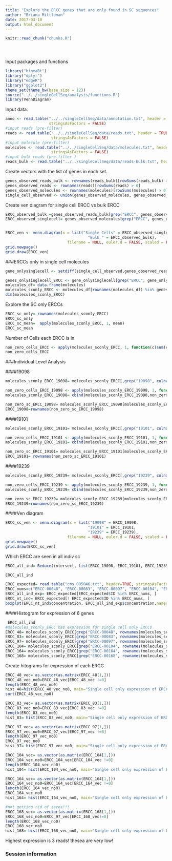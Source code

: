 ```yaml
---
title: "Explore the ERCC genes that are only found in SC sequences"
author: "Briana Mittleman"
date: 2017-03-10
output: html_document
---
```


<!-- The file analysis/chunks.R contains chunks that define default settings
shared across the workflowr files. -->
```r
knitr::read_chunk("chunks.R")
```

<!-- Update knitr chunk options -->
```r
```

<!-- Insert the date the file was last updated -->
```r
```

<!-- Insert the code version (Git commit SHA1) if Git repository exists and R
 package git2r is installed -->
```r
```



Input packages and functions  
```r
library("biomaRt")
library("dplyr")
library("edgeR")
library("ggplot2")
theme_set(theme_bw(base_size = 12))
source("../../singleCellSeq/analysis/functions.R")
library(VennDiagram)
```


Input data:
```r
anno <- read.table("../../singleCellSeq/data/annotation.txt", header = TRUE,
                   stringsAsFactors = FALSE)
#input reads (pre-filter)
reads <- read.table("../../singleCellSeq/data/reads.txt", header = TRUE,
                    stringsAsFactors = FALSE)
#input molecule (pre-filter)
molecules <- read.table("../../singleCellSeq/data/molecules.txt", header = TRUE,
                    stringsAsFactors = FALSE)
#input bulk reads (pre-filter )
reads_bulk <- read.table("../../singleCellSeq/data/reads-bulk.txt", header = TRUE, stringsAsFactors = FALSE)
```


Create vectors with the list of genes in each set.   
```r
genes_observed_reads_bulk <- rownames(reads_bulk)[rowSums(reads_bulk) > 0]
genes_observed_reads <- rownames(reads)[rowSums(reads) > 0]
genes_observed_molecules <- rownames(molecules)[rowSums(molecules) > 0]
single_cell_observed <- union(genes_observed_molecules, genes_observed_reads)
```

Create ven diagram for single cell ERCC vs bulk ERCC 
```r

ERCC_observed_bulk =genes_observed_reads_bulk[grep("ERCC", genes_observed_reads_bulk)]
ERCC_observed_singlecell= genes_observed_molecules[grep("ERCC", genes_observed_molecules)]


ERCC_ven <- venn.diagram(x = list("Single Cells" = ERCC_observed_singlecell,
                                    "Bulk " = ERCC_observed_bulk),
                           filename = NULL, euler.d = FALSE, scaled = FALSE)
grid.newpage()
grid.draw(ERCC_ven)

```




###ERCCs only in single cell molecules  

```r

gene_onlysinglecell <- setdiff(single_cell_observed,genes_observed_reads_bulk) 

genes_onlysinglecell_ERCC <- gene_onlysinglecell[grep("ERCC", gene_onlysinglecell)]
molecules_df= data.frame(molecules)
molecules_sconly_ERCC <- molecules_df[rownames(molecules_df) %in% genes_onlysinglecell_ERCC,]
dim(molecules_sconly_ERCC)
```


Explore the SC only ERCCs  

```r
ERCC_sc_only= rownames(molecules_sconly_ERCC)
ERCC_sc_only
ERCC_sc_mean=  apply(molecules_sconly_ERCC, 1, mean)
ERCC_sc_mean


```

Number of Cells each ERCC is in  
```r
non_zero_cells_ERCC <- apply(molecules_sconly_ERCC, 1, function(c)sum(c!=0))
non_zero_cells_ERCC 
```




###Individual Level Analysis 

####19098
```r
molecules_sconly_ERCC_19098= molecules_sconly_ERCC[,grep("19098", colnames(molecules_sconly_ERCC))]

non_zero_cells_ERCC_19098 <- apply(molecules_sconly_ERCC_19098, 1, function(c)sum(c!=0))
molecules_sconly_ERCC_19098= cbind(molecules_sconly_ERCC_19098,non_zero_cells_ERCC_19098)

non_zero_sc_ERCC_19098= molecules_sconly_ERCC_19098[molecules_sconly_ERCC_19098$non_zero_cells_ERCC_19098>0,]
ERCC_19098=rownames(non_zero_sc_ERCC_19098)
```

####19101

```r
molecules_sconly_ERCC_19101= molecules_sconly_ERCC[,grep("19101", colnames(molecules_sconly_ERCC))]

non_zero_cells_ERCC_19101 <- apply(molecules_sconly_ERCC_19101, 1, function(c)sum(c!=0))
molecules_sconly_ERCC_19101= cbind(molecules_sconly_ERCC_19101,non_zero_cells_ERCC_19101)

non_zero_sc_ERCC_19101= molecules_sconly_ERCC_19101[molecules_sconly_ERCC_19101$non_zero_cells_ERCC_19101>0,]
ERCC_19101= rownames(non_zero_sc_ERCC_19101)
```

####19239  
```r
molecules_sconly_ERCC_19239= molecules_sconly_ERCC[,grep("19239", colnames(molecules_sconly_ERCC))]

non_zero_cells_ERCC_19239 <- apply(molecules_sconly_ERCC_19239, 1, function(c)sum(c!=0))
molecules_sconly_ERCC_19239= cbind(molecules_sconly_ERCC_19239,non_zero_cells_ERCC_19239)

non_zero_sc_ERCC_19239= molecules_sconly_ERCC_19239[molecules_sconly_ERCC_19239$non_zero_cells_ERCC_19239>0,]
ERCC_19239=rownames(non_zero_sc_ERCC_19239)
```


####Ven diagram  


```r
ERCC_sc_ven <- venn.diagram(x = list("19098" = ERCC_19098,
                                    "19101" = ERCC_19101,
                                    "19239" = ERCC_19239),
                           filename = NULL, euler.d = FALSE, scaled = FALSE)
grid.newpage()
grid.draw(ERCC_sc_ven)
```

Which ERCC are seen in all indiv sc  

```r
ERCC_all_ind= Reduce(intersect, list(ERCC_19098, ERCC_19101, ERCC_19239))

ERCC_all_ind


```
```r
ERCC_expected= read.table("cms_095046.txt", header=TRUE, stringsAsFactors = FALSE, fill=TRUE)
ERCC_nums=c("ERCC-00048", "ERCC-00083", "ERCC-00097", "ERCC-00104", "ERCC-00164", "ERCC-00168")
ERCC_all_ind_exp= ERCC_expected[ERCC_expected$ID %in% ERCC_nums, ]
ERCC_nt_ind= ERCC_expected[! ERCC_expected$ID %in% ERCC_nums, ]
boxplot(ERCC_nt_ind$concentration, ERCC_all_ind_exp$concentration,names=c("SC only 3 ind", "other ERCCs"), ylab="Concentration", main= "All individual single cell only ERCC \ngenes are low concentration ERCCs")
```

####Histogram for expression of 6 genes

```r
 ERCC_all_ind
#molecules_sconly_ERCC has expression for single cell only ERCCs
ERCC_48= molecules_sconly_ERCC[grep("ERCC-00048", rownames(molecules_sconly_ERCC )), ]
ERCC_83= molecules_sconly_ERCC[grep("ERCC-00083", rownames(molecules_sconly_ERCC )), ]
ERCC_97= molecules_sconly_ERCC[grep("ERCC-00097", rownames(molecules_sconly_ERCC )), ]
ERCC_104= molecules_sconly_ERCC[grep("ERCC-00104", rownames(molecules_sconly_ERCC )), ]
ERCC_164= molecules_sconly_ERCC[grep("ERCC-00164", rownames(molecules_sconly_ERCC )), ]
ERCC_168= molecules_sconly_ERCC[grep("ERCC-00168", rownames(molecules_sconly_ERCC )), ]
```

Create hitograms for expression of each ERCC  

```r
ERCC_48_vec= as.vector(as.matrix(ERCC_48[1,]))
ERCC_48_vec_no0=ERCC_48_vec[ERCC_48_vec !=0]
length(ERCC_48_vec_no0)
hist_48=hist(ERCC_48_vec_no0, main="Single cell only expression of ERCC 48", xlab="Count", xlim=c(1,5))
sort(ERCC_48_vec_no0)

```

```r
ERCC_83_vec= as.vector(as.matrix(ERCC_83[1,]))
ERCC_83_vec_no0=ERCC_83_vec[ERCC_83_vec !=0]
length(ERCC_83_vec_no0)
hist_83= hist(ERCC_83_vec_no0, main="Single cell only expression of ERCC 83", xlab="Count", xlim=c(1,5))
```

```r
ERCC_97_vec= as.vector(as.matrix(ERCC_97[1,]))
ERCC_97_vec_no0=ERCC_97_vec[ERCC_97_vec !=0]
length(ERCC_97_vec_no0)
ERCC_97_vec_no0
hist_97= hist(ERCC_97_vec_no0, main="Single cell only expression of ERCC 97", xlab="Count", xlim=c(1,5))
```
```r
ERCC_104_vec= as.vector(as.matrix(ERCC_104[1,]))
ERCC_104_vec_no0=ERCC_104_vec[ERCC_104_vec !=0]
length(ERCC_104_vec_no0)
hist_104= hist(ERCC_104_vec_no0, main="Single cell only expression of ERCC 104", xlab="Count", xlim=c(1,5))
```

```r
ERCC_164_vec= as.vector(as.matrix(ERCC_164[1,]))
ERCC_164_vec_no0=ERCC_164_vec[ERCC_164_vec !=0]
length(ERCC_164_vec_no0)
ERCC_164_vec_no0
hist_164= hist(ERCC_164_vec_no0, main="Single cell only expression of ERCC 164", xlab="Count", xlim=c(1,5))
```


```r

#not getting rid of zeros!!! 
ERCC_168_vec= as.vector(as.matrix(ERCC_168[1,]))
ERCC_168_vec_no0=ERCC_97_vec[ERCC_168_vec!=0]
length(ERCC_168_vec_no0)
ERCC_168_vec_no0
hist_168= hist(ERCC_168_vec_no0, main="Single cell only expression of ERCC 168", xlab="Count", xlim=c(1,5))
```

Highest expression is 3 reads! thesea are very low! 

### Session information

<!-- Insert the session information into the document -->
```r
```

